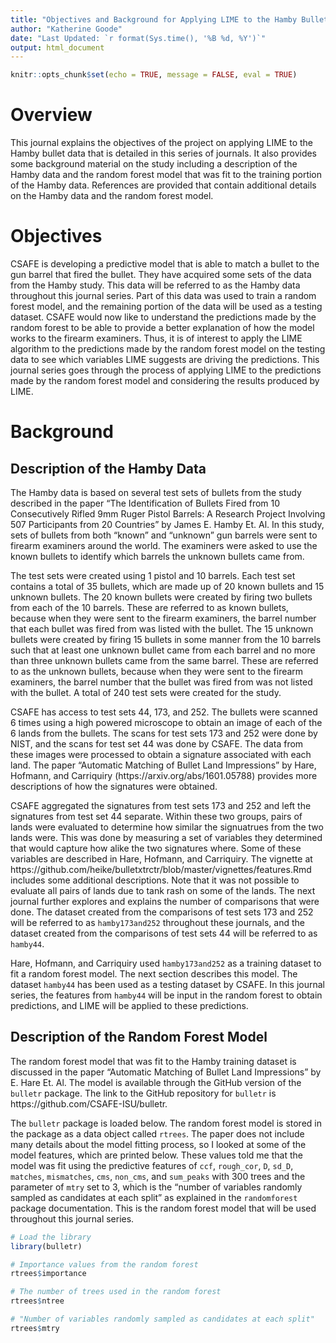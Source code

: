 ```yaml
---
title: "Objectives and Background for Applying LIME to the Hamby Bullet Data"
author: "Katherine Goode"
date: "Last Updated: `r format(Sys.time(), '%B %d, %Y')`"
output: html_document
---
```


```r
knitr::opts_chunk$set(echo = TRUE, message = FALSE, eval = TRUE)
```

# Overview

This journal explains the objectives of the project on applying LIME to the Hamby bullet data that is detailed in this series of journals. It also provides some background material on the study including a description of the Hamby data and the random forest model that was fit to the training portion of the Hamby data. References are provided that contain additional details on the Hamby data and the random forest model.

# Objectives

CSAFE is developing a predictive model that is able to match a bullet to the gun barrel that fired the bullet. They have acquired some sets of the data from the Hamby study. This data will be referred to as the Hamby data throughout this journal series. Part of this data was used to train a random forest model, and the remaining portion of the data will be used as a testing dataset. CSAFE would now like to understand the predictions made by the random forest to be able to provide a better explanation of how the model works to the firearm examiners. Thus, it is of interest to apply the LIME algorithm to the predictions made by the random forest model on the testing data to see which variables LIME suggests are driving the predictions. This journal series goes through the process of applying LIME to the predictions made by the random forest model and considering the results produced by LIME.

# Background

## Description of the Hamby Data

The Hamby data is based on several test sets of bullets from the study described in the paper "The Identification of Bullets Fired from 10 Consecutively Rifled 9mm Ruger Pistol Barrels: A Research Project Involving 507 Participants from 20 Countries" by James E. Hamby Et. Al. In this study, sets of bullets from both "known" and "unknown" gun barrels were sent to firearm examiners around the world. The examiners were asked to use the known bullets to identify which barrels the unknown bullets came from.

The test sets were created using 1 pistol and 10 barrels. Each test set contains a total of 35 bullets, which are made up of 20 known bullets and 15 unknown bullets. The 20 known bullets were created by firing two bullets from each of the 10 barrels. These are referred to as known bullets, because when they were sent to the firearm examiners, the barrel number that each bullet was fired from was listed with the bullet. The 15 unknown bullets were created by firing 15 bullets in some manner from the 10 barrels such that at least one unknown bullet came from each barrel and no more than three unknown bullets came from the same barrel. These are referred to as the unknown bullets, because when they were sent to the firearm examiners, the barrel number that the bullet was fired from was not listed with the bullet. A total of 240 test sets were created for the study.

CSAFE has access to test sets 44, 173, and 252. The bullets were scanned 6 times using a high powered microscope to obtain an image of each of the 6 lands from the bullets. The scans for test sets 173 and 252 were done by NIST, and the scans for test set 44 was done by CSAFE. The data from these images were processed to obtain a signature associated with each land. The paper "Automatic Matching of Bullet Land Impressions" by Hare, Hofmann, and Carriquiry (https://arxiv.org/abs/1601.05788) provides more descriptions of how the signatures were obtained.

CSAFE aggregated the signatures from test sets 173 and 252 and left the signatures from test set 44 separate. Within these two groups, pairs of lands were evaluated to determine how similar the signuatrues from the two lands were. This was done by measuring a set of variables they determined that would capture how alike the two signatures where. Some of these variables are described in Hare, Hofmann, and Carriquiry. The vignette at https://github.com/heike/bulletxtrctr/blob/master/vignettes/features.Rmd includes some additional descriptions. Note that it was not possible to evaluate all pairs of lands due to tank rash on some of the lands. The next journal further explores and explains the number of comparisons that were done. The dataset created from the comparisons of test sets 173 and 252 will be referred to as `hamby173and252` throughout these journals, and the dataset created from the comparisons of test sets 44 will be referred to as `hamby44`. 

Hare, Hofmann, and Carriquiry used `hamby173and252` as a training dataset to fit a random forest model. The next section describes this model. The dataset `hamby44` has been used as a testing dataset by CSAFE. In this journal series, the features from `hamby44` will be input in the random forest to obtain predictions, and LIME will be applied to these predictions.

## Description of the Random Forest Model

The random forest model that was fit to the Hamby training dataset is discussed in the paper "Automatic Matching of Bullet Land Impressions" by E. Hare Et. Al. The model is available through the GitHub version of the `bulletr` package. The link to the GitHub repository for `bulletr` is https://github.com/CSAFE-ISU/bulletr. 

The `bulletr` package is loaded below. The random forest model is stored in the package as a data object called `rtrees`. The paper does not include many details about the model fitting process, so I looked at some of the model features, which are printed below. These values told me that the model was fit using the predictive features of `ccf`, `rough_cor`, `D`, `sd_D`, `matches`, `mismatches`, `cms`, `non_cms`, and `sum_peaks` with 300 trees and the parameter of `mtry` set to 3, which is the "number of variables randomly sampled as candidates at each split" as explained in the `randomforest` package documentation. This is the random forest model that will be used throughout this journal series.

```r
# Load the library
library(bulletr)

# Importance values from the random forest
rtrees$importance

# The number of trees used in the random forest
rtrees$ntree

# "Number of variables randomly sampled as candidates at each split"
rtrees$mtry
```


